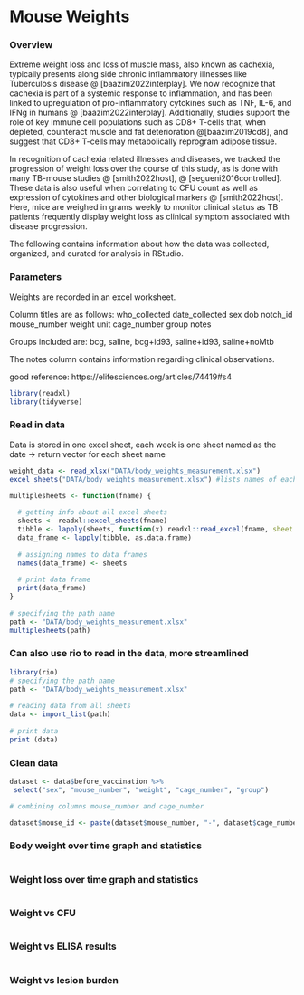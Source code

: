 # Mouse Weights

### Overview
Extreme weight loss and loss of muscle mass, also known as cachexia, typically presents along side chronic inflammatory illnesses like Tuberculosis disease @ [baazim2022interplay]. We now recognize that cachexia is part of a systemic response to inflammation, and has been linked to upregulation of pro-inflammatory cytokines such as TNF, IL-6, and IFNg in humans @ [baazim2022interplay]. Additionally, studies support the role of key immune cell populations such as CD8+ T-cells that, when depleted, counteract muscle and fat deterioration  @[baazim2019cd8],  and suggest that CD8+ T-cells may metabolically reprogram adipose tissue.

In recognition of cachexia related illnesses and diseases, we tracked the progression of weight loss over the course of this study, as is done with many TB-mouse studies @ [smith2022host], @ [segueni2016controlled]. These data is also useful when correlating to CFU count as well as expression of cytokines and other biological markers @ [smith2022host]. Here, mice are weighed in grams weekly to monitor clinical status as TB patients frequently display weight loss as clinical symptom associated with disease progression. 

The following contains information about how the data was collected, organized, and curated for analysis in RStudio.

### Parameters
Weights are recorded in an excel worksheet. 

Column titles are as follows: who_collected	date_collected	sex	dob	notch_id	mouse_number	weight	unit	cage_number	group	notes

Groups included are: bcg, saline, bcg+id93, saline+id93, saline+noMtb

The notes column contains information regarding clinical observations. 

good reference: https://elifesciences.org/articles/74419#s4

```r
library(readxl)
library(tidyverse)
```

### Read in data

Data is stored in one excel sheet, each week is one sheet named as the date -> return vector for each sheet name 

```r
weight_data <- read_xlsx("DATA/body_weights_measurement.xlsx")
excel_sheets("DATA/body_weights_measurement.xlsx") #lists names of each sheet

multiplesheets <- function(fname) {
   
  # getting info about all excel sheets
  sheets <- readxl::excel_sheets(fname)
  tibble <- lapply(sheets, function(x) readxl::read_excel(fname, sheet = x))
  data_frame <- lapply(tibble, as.data.frame)
    
  # assigning names to data frames
  names(data_frame) <- sheets
    
  # print data frame
  print(data_frame)
}
  
# specifying the path name
path <- "DATA/body_weights_measurement.xlsx"
multiplesheets(path)
```

### Can also use rio to read in the data, more streamlined
```r
library(rio)
# specifying the path name
path <- "DATA/body_weights_measurement.xlsx"
  
# reading data from all sheets
data <- import_list(path)
  
# print data
print (data)
```


### Clean data
```r
dataset <- data$before_vaccination %>%
 select("sex", "mouse_number", "weight", "cage_number", "group")

```


```r

# combining columns mouse_number and cage_number

dataset$mouse_id <- paste(dataset$mouse_number, "-", dataset$cage_number)

```


### Body weight over time graph and statistics
```r

```

### Weight loss over time graph and statistics 
```r

```

### Weight vs CFU
```r

```

### Weight vs ELISA results 
```r

```

### Weight vs lesion burden
```r

```

